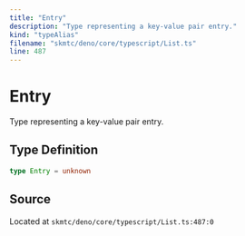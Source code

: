 ```yaml
---
title: "Entry"
description: "Type representing a key-value pair entry."
kind: "typeAlias"
filename: "skmtc/deno/core/typescript/List.ts"
line: 487
---
```


# Entry

Type representing a key-value pair entry.

## Type Definition

```typescript
type Entry = unknown
```

## Source

Located at `skmtc/deno/core/typescript/List.ts:487:0`
